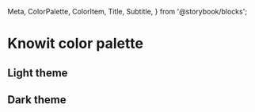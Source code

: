   Meta,
  ColorPalette,
  ColorItem,
  Title,
  Subtitle,
} from '@storybook/blocks';

<Meta title="Design System/Color Palette" />

# Knowit color palette

## Light theme

<ColorPalette>
  <ColorItem
    title="theme.colors.neutral"
    subtitle="Neutral"
    colors={[lightTheme.colors.neutral]}
  />
  <ColorItem
    title="theme.colors.grayScale"
    subtitle="Gray scale colors"
    colors={lightTheme.colors.grayScale}
  />
  <ColorItem
    title="theme.colors.success"
    subtitle="Success colors"
    colors={lightTheme.colors.success}
  />
  <ColorItem
    title="theme.colors.warning"
    subtitle="Warning colors"
    colors={lightTheme.colors.warning}
  />
  <ColorItem
    title="theme.colors.danger"
    subtitle="Danger colors"
    colors={lightTheme.colors.danger}
  />
  <ColorItem
    title="theme.colors.info"
    subtitle="Info colors"
    colors={lightTheme.colors.info}
  />
  <ColorItem
    title="theme.colors.additional"
    subtitle="Additional colors"
    colors={lightTheme.colors.additional}
  />
</ColorPalette>

## Dark theme

<ColorPalette>
  <ColorItem
    title="theme.colors.neutral"
    subtitle="Neutral"
    colors={[darkTheme.colors.neutral]}
  />
  <ColorItem
    title="theme.colors.grayScale"
    subtitle="Gray scale colors"
    colors={darkTheme.colors.grayScale}
  />
  <ColorItem
    title="theme.colors.success"
    subtitle="Success colors"
    colors={darkTheme.colors.success}
  />
  <ColorItem
    title="theme.colors.warning"
    subtitle="Warning colors"
    colors={darkTheme.colors.warning}
  />
  <ColorItem
    title="theme.colors.danger"
    subtitle="Danger colors"
    colors={darkTheme.colors.danger}
  />
  <ColorItem
    title="theme.colors.info"
    subtitle="Info colors"
    colors={darkTheme.colors.info}
  />
  <ColorItem
    title="theme.colors.additional"
    subtitle="Additional colors"
    colors={darkTheme.colors.additional}
  />
</ColorPalette>
